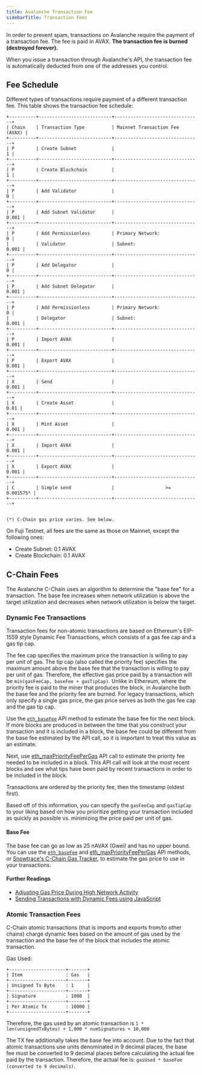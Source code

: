```yaml
---
title: Avalanche Transaction Fee
sidebarTitle: Transaction Fees
---
```

In order to prevent spam, transactions on Avalanche require the payment of a transaction fee. The fee is paid in AVAX. **The transaction fee is burned (destroyed forever).**

When you issue a transaction through Avalanche's API, the transaction fee is automatically deducted from one of the addresses you control.

Fee Schedule[​](#fee-schedule "Direct link to heading")
-------------------------------------------------------

Different types of transactions require payment of a different transaction fee. This table shows the transaction fee schedule:

```
+----------+---------------------------+--------------------------------+
| Chain    | Transaction Type          | Mainnet Transaction Fee (AVAX) |
+----------+---------------------------+--------------------------------+
| P        | Create Subnet             |                              1 |
+----------+---------------------------+--------------------------------+
| P        | Create Blockchain         |                              1 |
+----------+---------------------------+--------------------------------+
| P        | Add Validator             |                              0 |
+----------+---------------------------+--------------------------------+
| P        | Add Subnet Validator      |                          0.001 |
+----------+---------------------------+--------------------------------+
| P        | Add Permissionless        | Primary Network:             0 |
|          | Validator                 | Subnet:                  0.001 |
+----------+---------------------------+--------------------------------+
| P        | Add Delegator             |                              0 |
+----------+---------------------------+--------------------------------+
| P        | Add Subnet Delegator      |                          0.001 |
+----------+---------------------------+--------------------------------+
| P        | Add Permissionless        | Primary Network:             0 |
|          | Delegator                 | Subnet:                  0.001 |
+----------+---------------------------+--------------------------------+
| P        | Import AVAX               |                          0.001 |
+----------+---------------------------+--------------------------------+
| P        | Export AVAX               |                          0.001 |
+----------+---------------------------+--------------------------------+
| X        | Send                      |                          0.001 |
+----------+---------------------------+--------------------------------+
| X        | Create Asset              |                           0.01 |
+----------+---------------------------+--------------------------------+
| X        | Mint Asset                |                          0.001 |
+----------+---------------------------+--------------------------------+
| X        | Import AVAX               |                          0.001 |
+----------+---------------------------+--------------------------------+
| X        | Export AVAX               |                          0.001 |
+----------+---------------------------+--------------------------------+
| C        | Simple send               |                   >= 0.001575* |
+----------+---------------------------+--------------------------------+


(*) C-Chain gas price varies. See below.

```


On Fuji Testnet, all fees are the same as those on Mainnet, except the following ones:

*   Create Subnet: 0.1 AVAX
*   Create Blockchain: 0.1 AVAX

C-Chain Fees[​](#c-chain-fees "Direct link to heading")
-------------------------------------------------------

The Avalanche C-Chain uses an algorithm to determine the "base fee" for a transaction. The base fee increases when network utilization is above the target utilization and decreases when network utilization is below the target.

### Dynamic Fee Transactions[​](#dynamic-fee-transactions "Direct link to heading")

Transaction fees for non-atomic transactions are based on Ethereum's EIP-1559 style Dynamic Fee Transactions, which consists of a gas fee cap and a gas tip cap.

The fee cap specifies the maximum price the transaction is willing to pay per unit of gas. The tip cap (also called the priority fee) specifies the maximum amount above the base fee that the transaction is willing to pay per unit of gas. Therefore, the effective gas price paid by a transaction will be `min(gasFeeCap, baseFee + gasTipCap)`. Unlike in Ethereum, where the priority fee is paid to the miner that produces the block, in Avalanche both the base fee and the priority fee are burned. For legacy transactions, which only specify a single gas price, the gas price serves as both the gas fee cap and the gas tip cap.

Use the [`eth_baseFee`](/api-reference/c-chain/api#eth_basefee) API method to estimate the base fee for the next block. If more blocks are produced in between the time that you construct your transaction and it is included in a block, the base fee could be different from the base fee estimated by the API call, so it is important to treat this value as an estimate.

Next, use [eth\_maxPriorityFeePerGas](/api-reference/c-chain/api#eth_maxpriorityfeepergas) API call to estimate the priority fee needed to be included in a block. This API call will look at the most recent blocks and see what tips have been paid by recent transactions in order to be included in the block.

Transactions are ordered by the priority fee, then the timestamp (oldest first).

Based off of this information, you can specify the `gasFeeCap` and `gasTipCap` to your liking based on how you prioritize getting your transaction included as quickly as possible vs. minimizing the price paid per unit of gas.

#### Base Fee[​](#base-fee "Direct link to heading")

The base fee can go as low as 25 nAVAX (Gwei) and has no upper bound. You can use the [`eth_baseFee`](/api-reference/c-chain/api#eth_basefee) and [eth\_maxPriorityFeePerGas](/api-reference/c-chain/api#eth_maxpriorityfeepergas) API methods, or [Snowtrace's C-Chain Gas Tracker](https://snowtrace.io/gastracker), to estimate the gas price to use in your transactions.

#### Further Readings[​](#further-readings "Direct link to heading")

*   [Adjusting Gas Price During High Network Activity](/build/dapps/advanced-tutorials/manually-adjust-gas-price)
*   [Sending Transactions with Dynamic Fees using JavaScript](/build/dapps/advanced-tutorials/dynamic-gas-fees)

### Atomic Transaction Fees[​](#atomic-transaction-fees "Direct link to heading")

C-Chain atomic transactions (that is imports and exports from/to other chains) charge dynamic fees based on the amount of gas used by the transaction and the base fee of the block that includes the atomic transaction.

Gas Used:

```
+---------------------+-------+
| Item                : Gas   |
+---------------------+-------+
| Unsigned Tx Byte    : 1     |
+---------------------+-------+
| Signature           : 1000  |
+---------------------+-------+
| Per Atomic Tx       : 10000 |
+---------------------+-------+

```


Therefore, the gas used by an atomic transaction is `1 * len(unsignedTxBytes) + 1,000 * numSignatures + 10,000`

The TX fee additionally takes the base fee into account. Due to the fact that atomic transactions use units denominated in 9 decimal places, the base fee must be converted to 9 decimal places before calculating the actual fee paid by the transaction. Therefore, the actual fee is: `gasUsed * baseFee (converted to 9 decimals)`.